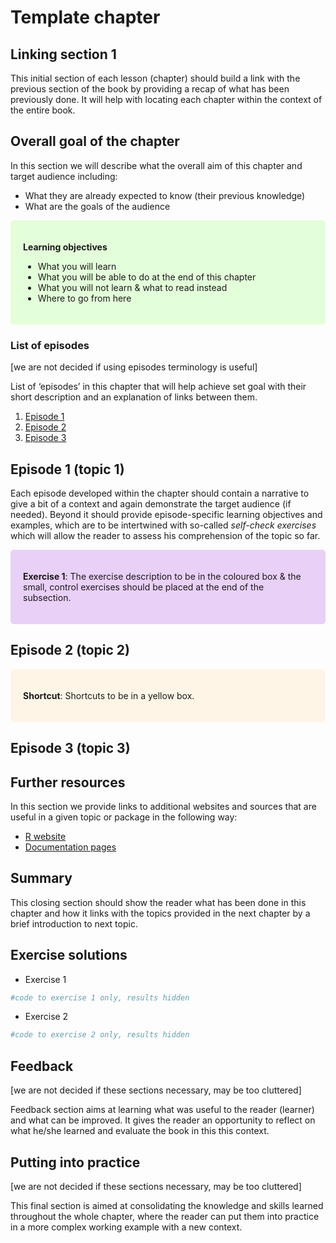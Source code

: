# Template chapter {#template}

## Linking section 1
This initial section of each lesson (chapter) should build a link with the previous section of the book by providing a recap of what has been previously done. It will help with locating each chapter within the context of the entire book. 

## Overall goal of the chapter
In this section we will describe what the overall aim of this chapter and target audience including:

- What they are already expected to know (their previous knowledge)
- What are the goals of the audience

<style>
div.green { background-color:#e3ffd9; border-radius: 5px; padding: 20px;}
</style>
<div class = "green">
**Learning objectives** 

- What you will learn
- What you will be able to do at the end of this chapter
- What you will not learn & what to read instead
- Where to go from here

</div>

### List of episodes {-}

[we are not decided if using episodes terminology is useful]

List of 'episodes' in this chapter that will help achieve set goal with their short description and an explanation of links between them.

1. [Episode 1](#episode_1_template)
2. [Episode 2](#episode_2_template)
3. [Episode 3](#episode_3_template)

## Episode 1 (topic 1) {#episode_1_template}
Each episode developed within the chapter should contain a narrative to give a bit of a context and again demonstrate the target audience (if needed). Beyond it should provide episode-specific learning objectives and examples, which are to be intertwined with so-called *self-check exercises* which will allow the reader to assess his comprehension of the topic so far. 

<style>
div.purple { background-color:#e9d0f7; border-radius: 5px; padding: 20px;}
</style>
<div class = "purple">
**Exercise 1**: The exercise description to be in the coloured box & the small, control exercises should be placed at the end of the subsection.
</div>    


## Episode 2 (topic 2) {#episode_2_template}
<style>
div.yellow { background-color:#fff5e6; border-radius: 5px; padding: 20px;}
</style>
<div class = "yellow">
**Shortcut**: Shortcuts to be in a yellow box.
</div>    

## Episode 3 (topic 3) {#episode_3_template}


## Further resources
In this section we provide links to additional websites and sources that are useful in a given topic or package in the following way:

- [R website](r-project.org)
- [Documentation pages](rdocumentation.org)

## Summary
This closing section should show the reader what has been done in this chapter and how it links with the topics provided in the next chapter by a brief introduction to next topic.

## Exercise solutions

- Exercise 1
```r
#code to exercise 1 only, results hidden 
```

- Exercise 2
```r
#code to exercise 2 only, results hidden
```

## Feedback 
[we are not decided if these sections necessary, may be too cluttered]

Feedback section aims at learning what was useful to the reader (learner) and what can be improved. It gives the reader an opportunity to reflect on what he/she learned and evaluate the book in this this context.

## Putting into practice
[we are not decided if these sections necessary, may be too cluttered]

This final section is aimed at consolidating the knowledge and skills learned throughout the whole chapter, where the reader can put them into practice in a more complex working example with a new context. 
